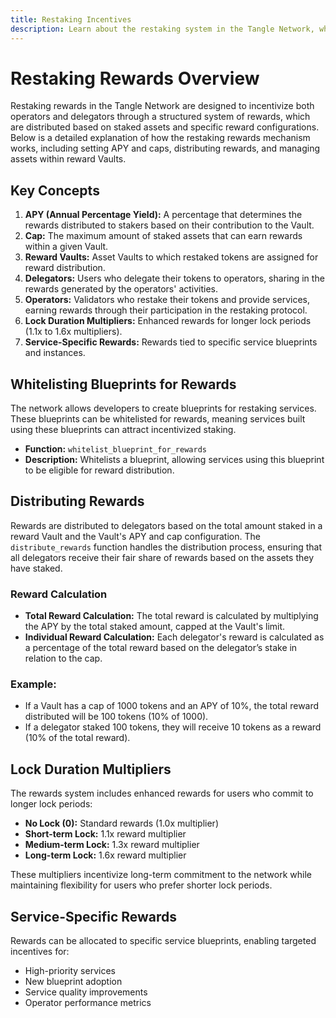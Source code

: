 ```yaml
---
title: Restaking Incentives
description: Learn about the restaking system in the Tangle Network, which encourages operators to execute multi-party computation (MPC) service roles, and understand the reward mechanisms and benefits for operators and delegators.
---
```


# Restaking Rewards Overview

Restaking rewards in the Tangle Network are designed to incentivize both operators and delegators through a structured system of rewards, which are distributed based on staked assets and specific reward configurations. Below is a detailed explanation of how the restaking rewards mechanism works, including setting APY and caps, distributing rewards, and managing assets within reward Vaults.

## Key Concepts

1. **APY (Annual Percentage Yield):** A percentage that determines the rewards distributed to stakers based on their contribution to the Vault.
2. **Cap:** The maximum amount of staked assets that can earn rewards within a given Vault.
3. **Reward Vaults:** Asset Vaults to which restaked tokens are assigned for reward distribution.
4. **Delegators:** Users who delegate their tokens to operators, sharing in the rewards generated by the operators' activities.
5. **Operators:** Validators who restake their tokens and provide services, earning rewards through their participation in the restaking protocol.
6. **Lock Duration Multipliers:** Enhanced rewards for longer lock periods (1.1x to 1.6x multipliers).
7. **Service-Specific Rewards:** Rewards tied to specific service blueprints and instances.

## Whitelisting Blueprints for Rewards

The network allows developers to create blueprints for restaking services. These blueprints can be whitelisted for rewards, meaning services built using these blueprints can attract incentivized staking.

- **Function:** `whitelist_blueprint_for_rewards`
- **Description:** Whitelists a blueprint, allowing services using this blueprint to be eligible for reward distribution.

## Distributing Rewards

Rewards are distributed to delegators based on the total amount staked in a reward Vault and the Vault's APY and cap configuration. The `distribute_rewards` function handles the distribution process, ensuring that all delegators receive their fair share of rewards based on the assets they have staked.

### Reward Calculation

- **Total Reward Calculation:** The total reward is calculated by multiplying the APY by the total staked amount, capped at the Vault's limit.
- **Individual Reward Calculation:** Each delegator's reward is calculated as a percentage of the total reward based on the delegator’s stake in relation to the cap.

### Example:

- If a Vault has a cap of 1000 tokens and an APY of 10%, the total reward distributed will be 100 tokens (10% of 1000).
- If a delegator staked 100 tokens, they will receive 10 tokens as a reward (10% of the total reward).

## Lock Duration Multipliers

The rewards system includes enhanced rewards for users who commit to longer lock periods:

- **No Lock (0):** Standard rewards (1.0x multiplier)
- **Short-term Lock:** 1.1x reward multiplier
- **Medium-term Lock:** 1.3x reward multiplier
- **Long-term Lock:** 1.6x reward multiplier

These multipliers incentivize long-term commitment to the network while maintaining flexibility for users who prefer shorter lock periods.

## Service-Specific Rewards

Rewards can be allocated to specific service blueprints, enabling targeted incentives for:
- High-priority services
- New blueprint adoption
- Service quality improvements
- Operator performance metrics

